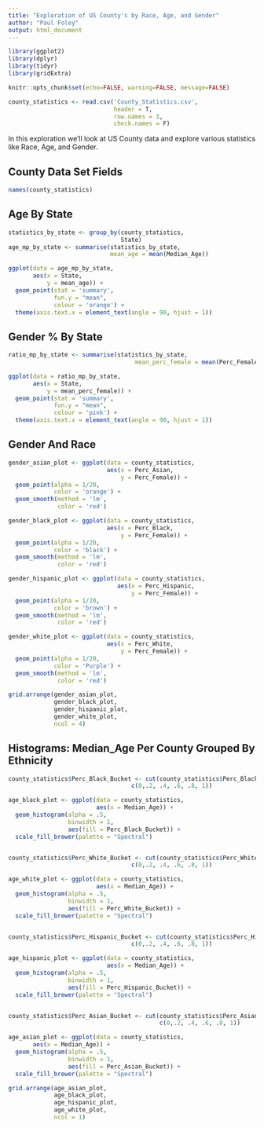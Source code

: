 ```yaml
---
title: "Exploration of US County's by Race, Age, and Gender"
author: "Paul Foley"
output: html_document
---
```


```r
library(ggplot2)
library(dplyr)
library(tidyr)
library(gridExtra)
```

```r
knitr::opts_chunk$set(echo=FALSE, warning=FALSE, message=FALSE)
```

```r
county_statistics <- read.csv('County_Statistics.csv', 
                              header = T, 
                              row.names = 1, 
                              check.names = F)
```


In this exploration we'll look at US County data and explore various statistics like Race, Age, and Gender.

## County Data Set Fields

```r
names(county_statistics)
```

## Age By State

```r
statistics_by_state <- group_by(county_statistics, 
                                State)
age_mp_by_state <- summarise(statistics_by_state, 
                             mean_age = mean(Median_Age))

ggplot(data = age_mp_by_state,
       aes(x = State, 
           y = mean_age)) +
  geom_point(stat = 'summary',
             fun.y = "mean",
             colour = 'orange') +
  theme(axis.text.x = element_text(angle = 90, hjust = 1))
```

## Gender % By State

```r
ratio_mp_by_state <- summarise(statistics_by_state, 
                                    mean_perc_female = mean(Perc_Female))

ggplot(data = ratio_mp_by_state,
       aes(x = State,
           y = mean_perc_female)) +
  geom_point(stat = 'summary',
             fun.y = "mean",
             colour = 'pink') +
  theme(axis.text.x = element_text(angle = 90, hjust = 1))
```

## Gender And Race

```r
gender_asian_plot <- ggplot(data = county_statistics,
                            aes(x = Perc_Asian,
                                y = Perc_Female)) +
  geom_point(alpha = 1/20,
             color = 'orange') +
  geom_smooth(method = 'lm',
              color = 'red')

gender_black_plot <- ggplot(data = county_statistics, 
                            aes(x = Perc_Black, 
                                y = Perc_Female)) +
  geom_point(alpha = 1/20,
             color = 'black') +
  geom_smooth(method = 'lm',
              color = 'red')

gender_hispanic_plot <- ggplot(data = county_statistics,
                               aes(x = Perc_Hispanic,
                                   y = Perc_Female)) +
  geom_point(alpha = 1/20,
             color = 'brown') +
  geom_smooth(method = 'lm',
              color = 'red')

gender_white_plot <- ggplot(data = county_statistics,
                            aes(x = Perc_White, 
                                y = Perc_Female)) +
  geom_point(alpha = 1/20,
             color = 'Purple') +
  geom_smooth(method = 'lm',
              color = 'red')

grid.arrange(gender_asian_plot, 
             gender_black_plot, 
             gender_hispanic_plot, 
             gender_white_plot,
             ncol = 4)
```

## Histograms: Median_Age Per County Grouped By Ethnicity

```r
county_statistics$Perc_Black_Bucket <- cut(county_statistics$Perc_Black,
                                   c(0,.2, .4, .6, .8, 1))

age_black_plot <- ggplot(data = county_statistics,
                         aes(x = Median_Age)) +
  geom_histogram(alpha = .5,
                 binwidth = 1,
                 aes(fill = Perc_Black_Bucket)) +
  scale_fill_brewer(palette = "Spectral")


county_statistics$Perc_White_Bucket <- cut(county_statistics$Perc_White,
                                   c(0,.2, .4, .6, .8, 1))

age_white_plot <- ggplot(data = county_statistics,
                         aes(x = Median_Age)) +
  geom_histogram(alpha = .5,
                 binwidth = 1,
                 aes(fill = Perc_White_Bucket)) +
  scale_fill_brewer(palette = "Spectral")


county_statistics$Perc_Hispanic_Bucket <- cut(county_statistics$Perc_Hispanic,
                                   c(0,.2, .4, .6, .8, 1))

age_hispanic_plot <- ggplot(data = county_statistics,
                            aes(x = Median_Age)) +
  geom_histogram(alpha = .5,
                 binwidth = 1,
                 aes(fill = Perc_Hispanic_Bucket)) +
  scale_fill_brewer(palette = "Spectral")


county_statistics$Perc_Asian_Bucket <- cut(county_statistics$Perc_Asian,
                                           c(0,.2, .4, .6, .8, 1))

age_asian_plot <- ggplot(data = county_statistics,
       aes(x = Median_Age)) +
  geom_histogram(alpha = .5,
                 binwidth = 1,
                 aes(fill = Perc_Asian_Bucket)) +
  scale_fill_brewer(palette = "Spectral")

grid.arrange(age_asian_plot, 
             age_black_plot, 
             age_hispanic_plot, 
             age_white_plot,
             ncol = 1)
```